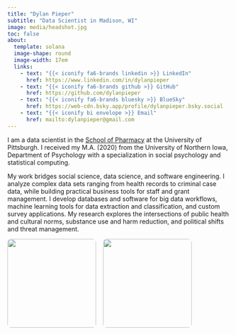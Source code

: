```yaml
---
title: "Dylan Pieper"
subtitle: "Data Scientist in Madison, WI"
image: media/headshot.jpg
toc: false
about: 
  template: solana
  image-shape: round
  image-width: 17em
  links:
    - text: "{{< iconify fa6-brands linkedin >}} LinkedIn"
      href: https://www.linkedin.com/in/dylanpieper
    - text: "{{< iconify fa6-brands github >}} GitHub" 
      href: https://github.com/dylanpieper
    - text: "{{< iconify fa6-brands bluesky >}} BlueSky"
      href: https://web-cdn.bsky.app/profile/dylanpieper.bsky.social
    - text: "{{< iconify bi envelope >}} Email"
      href: mailto:dylanpieper@gmail.com
---
```


```{=html}
<script>
document.addEventListener('DOMContentLoaded', function() {
  // Initialize AOS animation library
  AOS.init({
    duration: 800,
    once: true
  });
});
</script>
```

::: {data-aos="fade-up"}
I am a data scientist in the [School of Pharmacy](https://www.pharmacy.pitt.edu) at the University of Pittsburgh. I received my M.A. (2020) from the University of Northern Iowa, Department of Psychology with a specialization in social psychology and statistical computing.

My work bridges social science, data science, and software engineering. I analyze complex data sets ranging from health records to criminal case data, while building practical business tools for staff and grant management. I develop databases and software for big data workflows, machine learning tools for data extraction and classification, and custom survey applications. My research explores the intersections of public health and cultural norms, substance use and harm reduction, and political shifts and threat management.
:::

::: {data-aos="fade-up" data-aos-delay="200"}
```{=html}
<div style="display: flex; gap: 1rem; justify-content: flex-start; align-items: center;">
  <img src="media/pg.jpg" style="height: 200px; width: 200px; object-fit: cover; border-radius: 8px;">
  <img src="media/archie.jpg" style="height: 200px; width: 200px; object-fit: cover; border-radius: 8px;">
</div>
```
:::
